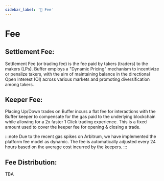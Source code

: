 ```yaml
---
sidebar_label: '📖 Fee'
---
```


# Fee

## Settlement Fee:

Settlement Fee (or trading fee) is the fee paid by takers (traders) to the makers (LPs). 
Buffer employs a "Dynamic Pricing" mechanism to incentivize or penalize takers, with the aim of maintaining balance in the directional Open Interest (OI)
across various markets and promoting diversification among takers. 

## Keeper Fee:

Placing Up/Down trades on Buffer incurs a flat fee for interactions with the Buffer keeper to compensate for the gas paid to the underlying blockchain while allowing for a 2x faster 1 Click trading experience. 
This is a fixed amount used to cover the keeper fee for opening & closing a trade. 

:::note
Due to the recent gas spikes on Arbitrum, we have implemented the platform fee model as dynamic. 
The fee is automatically adjusted every 24 hours based on the average cost incurred by the keepers.
:::

## Fee Distribution:
TBA